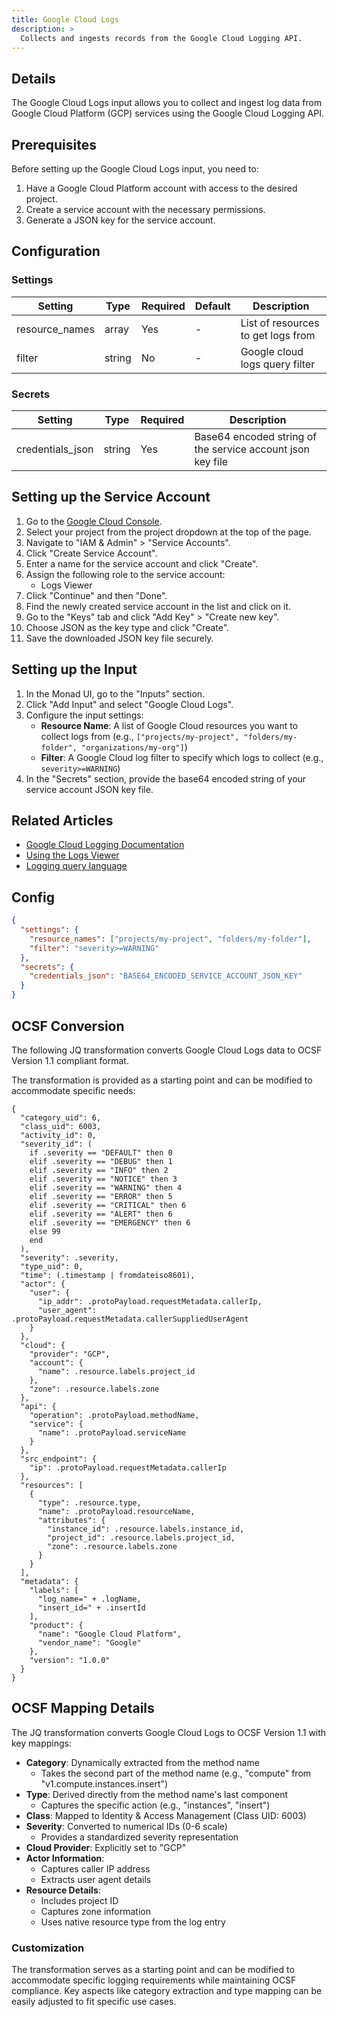 ```yaml
---
title: Google Cloud Logs
description: >
  Collects and ingests records from the Google Cloud Logging API.
---
```


## Details

The Google Cloud Logs input allows you to collect and ingest log data from Google Cloud Platform (GCP) services using the Google Cloud Logging API.

## Prerequisites

Before setting up the Google Cloud Logs input, you need to:

1. Have a Google Cloud Platform account with access to the desired project.
2. Create a service account with the necessary permissions.
3. Generate a JSON key for the service account.

## Configuration

### Settings

| Setting | Type | Required | Default | Description |
|---------|------|----------|---------|-------------|
| resource_names | array | Yes | - | List of resources to get logs from |
| filter | string | No | - | Google cloud logs query filter |

### Secrets

| Setting | Type | Required | Description |
|---------|------|----------|-------------|
| credentials_json | string | Yes | Base64 encoded string of the service account json key file |

## Setting up the Service Account

1. Go to the [Google Cloud Console](https://console.cloud.google.com/).
2. Select your project from the project dropdown at the top of the page.
3. Navigate to "IAM & Admin" > "Service Accounts".
4. Click "Create Service Account".
5. Enter a name for the service account and click "Create".
6. Assign the following role to the service account:
   - Logs Viewer
7. Click "Continue" and then "Done".
8. Find the newly created service account in the list and click on it.
9. Go to the "Keys" tab and click "Add Key" > "Create new key".
10. Choose JSON as the key type and click "Create".
11. Save the downloaded JSON key file securely.

## Setting up the Input

1. In the Monad UI, go to the "Inputs" section.
2. Click "Add Input" and select "Google Cloud Logs".
3. Configure the input settings:
   - **Resource Name**: A list of Google Cloud resources you want to collect logs from (e.g., `["projects/my-project", "folders/my-folder", "organizations/my-org"]`)
   - **Filter**: A Google Cloud log filter to specify which logs to collect (e.g., `severity>=WARNING`)
4. In the "Secrets" section, provide the base64 encoded string of your service account JSON key file.

## Related Articles

- [Google Cloud Logging Documentation](https://cloud.google.com/logging/docs)
- [Using the Logs Viewer](https://cloud.google.com/logging/docs/view/logs-viewer-interface)
- [Logging query language](https://cloud.google.com/logging/docs/view/logging-query-language)

## Config

```json
{
  "settings": {
    "resource_names": ["projects/my-project", "folders/my-folder"],
    "filter": "severity>=WARNING"
  },
  "secrets": {
    "credentials_json": "BASE64_ENCODED_SERVICE_ACCOUNT_JSON_KEY"
  }
}
```


## OCSF Conversion

The following JQ transformation converts Google Cloud Logs data to OCSF Version 1.1 compliant format.

The transformation is provided as a starting point and can be modified to accommodate specific needs:

```jq
{
  "category_uid": 6,
  "class_uid": 6003,
  "activity_id": 0,
  "severity_id": (
    if .severity == "DEFAULT" then 0 
    elif .severity == "DEBUG" then 1 
    elif .severity == "INFO" then 2 
    elif .severity == "NOTICE" then 3 
    elif .severity == "WARNING" then 4 
    elif .severity == "ERROR" then 5 
    elif .severity == "CRITICAL" then 6 
    elif .severity == "ALERT" then 6 
    elif .severity == "EMERGENCY" then 6 
    else 99 
    end
  ),
  "severity": .severity,
  "type_uid": 0,
  "time": (.timestamp | fromdateiso8601),
  "actor": {
    "user": {
      "ip_addr": .protoPayload.requestMetadata.callerIp,
      "user_agent": .protoPayload.requestMetadata.callerSuppliedUserAgent
    }
  },
  "cloud": {
    "provider": "GCP",
    "account": {
      "name": .resource.labels.project_id
    },
    "zone": .resource.labels.zone
  },
  "api": {
    "operation": .protoPayload.methodName,
    "service": {
      "name": .protoPayload.serviceName
    }
  },
  "src_endpoint": {
    "ip": .protoPayload.requestMetadata.callerIp
  },
  "resources": [
    {
      "type": .resource.type,
      "name": .protoPayload.resourceName,
      "attributes": {
        "instance_id": .resource.labels.instance_id,
        "project_id": .resource.labels.project_id,
        "zone": .resource.labels.zone
      }
    }
  ],
  "metadata": {
    "labels": [
      "log_name=" + .logName,
      "insert_id=" + .insertId
    ],
    "product": {
      "name": "Google Cloud Platform",
      "vendor_name": "Google"
    },
    "version": "1.0.0"
  }
}
```

## OCSF Mapping Details

The JQ transformation converts Google Cloud Logs to OCSF Version 1.1 with key mappings:

- **Category**: Dynamically extracted from the method name
   - Takes the second part of the method name (e.g., "compute" from "v1.compute.instances.insert")
- **Type**: Derived directly from the method name's last component
   - Captures the specific action (e.g., "instances", "insert")
- **Class**: Mapped to Identity & Access Management (Class UID: 6003)
- **Severity**: Converted to numerical IDs (0-6 scale)
   - Provides a standardized severity representation
- **Cloud Provider**: Explicitly set to "GCP"
- **Actor Information**:
   - Captures caller IP address
   - Extracts user agent details
- **Resource Details**:
   - Includes project ID
   - Captures zone information
   - Uses native resource type from the log entry

### Customization
The transformation serves as a starting point and can be modified to accommodate specific logging requirements while maintaining OCSF compliance. Key aspects like category extraction and type mapping can be easily adjusted to fit specific use cases.
